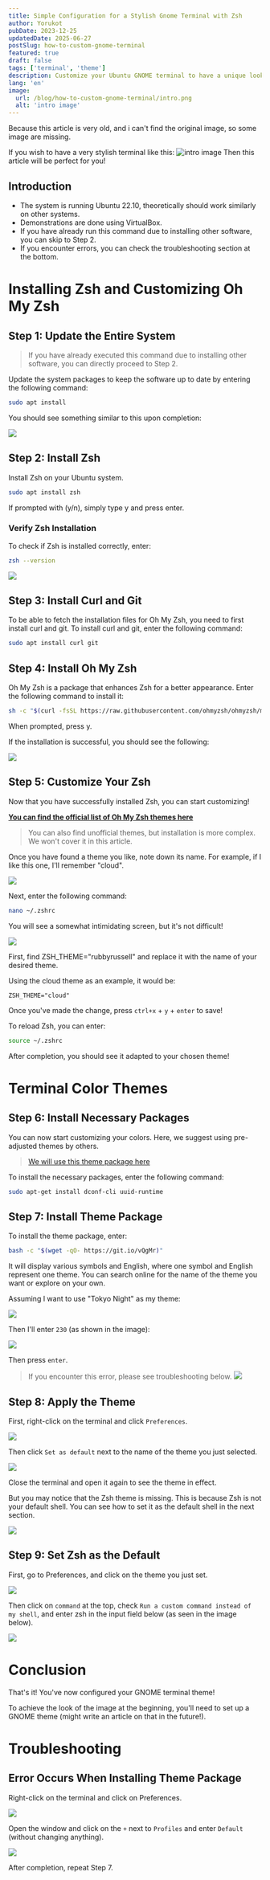 ```yaml
---
title: Simple Configuration for a Stylish Gnome Terminal with Zsh
author: Yorukot
pubDate: 2023-12-25
updatedDate: 2025-06-27
postSlug: how-to-custom-gnome-terminal
featured: true
draft: false
tags: ['terminal', 'theme']
description: Customize your Ubuntu GNOME terminal to have a unique look using Zsh and Oh My Zsh.
lang: 'en'
image:
  url: /blog/how-to-custom-gnome-terminal/intro.png
  alt: 'intro image'
---
```


<Alert type="info">
Because this article is very old, and i can't find the original image, so some image are missing.
</Alert>

If you wish to have a very stylish terminal like this:
![intro image](/blog/how-to-custom-gnome-terminal/intro.png)
Then this article will be perfect for you!

## Introduction

- The system is running Ubuntu 22.10, theoretically should work similarly on other systems.
- Demonstrations are done using VirtualBox.
- If you have already run this command due to installing other software, you can skip to Step 2.
- If you encounter errors, you can check the troubleshooting section at the bottom.

# Installing Zsh and Customizing Oh My Zsh

## Step 1: Update the Entire System

> If you have already executed this command due to installing other software, you can directly proceed to Step 2.

Update the system packages to keep the software up to date by entering the following command:

```bash
sudo apt install
```

You should see something similar to this upon completion:

![](https://i.imgur.com/xyN5XY2.png)

## Step 2: Install Zsh

Install Zsh on your Ubuntu system.

```bash
sudo apt install zsh
```

If prompted with (y/n), simply type y and press enter.

### Verify Zsh Installation

To check if Zsh is installed correctly, enter:

```bash
zsh --version
```

![](https://i.imgur.com/xyN5XY2.png)

## Step 3: Install Curl and Git

To be able to fetch the installation files for Oh My Zsh, you need to first install curl and git. To install curl and git, enter the following command:

```bash
sudo apt install curl git
```

## Step 4: Install Oh My Zsh

Oh My Zsh is a package that enhances Zsh for a better appearance. Enter the following command to install it:

```bash
sh -c "$(curl -fsSL https://raw.githubusercontent.com/ohmyzsh/ohmyzsh/master/tools/install.sh)"
```

When prompted, press y.

If the installation is successful, you should see the following:

![](https://i.imgur.com/zP8EMvC.png)

## Step 5: Customize Your Zsh

Now that you have successfully installed Zsh, you can start customizing!

[**You can find the official list of Oh My Zsh themes here**](https://github.com/ohmyzsh/ohmyzsh/wiki/Themes)

> You can also find unofficial themes, but installation is more complex. We won't cover it in this article.

Once you have found a theme you like, note down its name. For example, if I like this one, I'll remember "cloud".

![](https://i.imgur.com/mORlwfs.png)

Next, enter the following command:

```bash
nano ~/.zshrc
```

You will see a somewhat intimidating screen, but it's not difficult!

![](https://i.imgur.com/EI2mg4F.png)

First, find ZSH_THEME="rubbyrussell" and replace it with the name of your desired theme.

Using the cloud theme as an example, it would be:

`ZSH_THEME="cloud"`

Once you've made the change, press `ctrl+x` + `y` + `enter` to save!

To reload Zsh, you can enter:

```bash
source ~/.zshrc
```

After completion, you should see it adapted to your chosen theme!

# Terminal Color Themes

## Step 6: Install Necessary Packages

You can now start customizing your colors. Here, we suggest using pre-adjusted themes by others.

> [We will use this theme package here](https://github.com/Gogh-Co/Gogh)

To install the necessary packages, enter the following command:

```bash
sudo apt-get install dconf-cli uuid-runtime
```

## Step 7: Install Theme Package

To install the theme package, enter:

```bash
bash -c "$(wget -qO- https://git.io/vQgMr)"
```

It will display various symbols and English, where one symbol and English represent one theme. You can search online for the name of the theme you want or explore on your own.

Assuming I want to use "Tokyo Night" as my theme:

![](https://i.imgur.com/HPqe3j2.png)

Then I'll enter `230` (as shown in the image):

![](https://i.imgur.com/xBbMqnr.png)

Then press `enter`.

> If you encounter this error, please see troubleshooting below. ![](https://i.imgur.com/AVFdyQ6.png)

## Step 8: Apply the Theme

First, right-click on the terminal and click `Preferences`.

![](https://i.imgur.com/Ninvspx.png)

Then click `Set as default` next to the name of the theme you just selected.

![](https://i.imgur.com/r63e1TY.png)

Close the terminal and open it again to see the theme in effect.

But you may notice that the Zsh theme is missing. This is because Zsh is not your default shell. You can see how to set it as the default shell in the next section.

![](https://i.imgur.com/r63e1TY.png)

## Step 9: Set Zsh as the Default

First, go to Preferences, and click on the theme you just set.

![](https://i.imgur.com/SEiDkEm.png)

Then click on `command` at the top, check `Run a custom command instead of my shell`, and enter zsh in the input field below (as seen in the image below).

![](https://i.imgur.com/xLvSk4n.png)

# Conclusion

That's it! You've now configured your GNOME terminal theme!

To achieve the look of the image at the beginning, you'll need to set up a GNOME theme (might write an article on that in the future!).

# Troubleshooting

## Error Occurs When Installing Theme Package

Right-click on the terminal and click on Preferences.

![](https://i.imgur.com/Ninvspx.png)

Open the window and click on the `+` next to `Profiles` and enter `Default` (without changing anything).

![](https://i.imgur.com/R5hCUNc.png)

After completion, repeat Step 7.